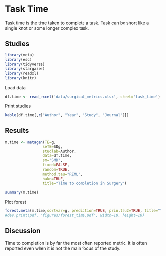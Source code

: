 

# **Task Time**

Task time is the time taken to complete a task. Task can be short like a single knot or some longer complex task.

## Studies
```r
library(meta)
library(esc)
library(tidyverse)
library(stargazer)
library(readxl)
library(knitr)
```
Load data
```r
df.time <- read_excel('data/surgical_metrics.xlsx', sheet='task_time')
```
Print studies
```r
kable(df.time[,c("Author", "Year", "Study", "Journal")])
```

## Results
```r
m.time <- metagen(TE=g,
                 seTE=SDg,
                 studlab=Author,
                 data=df.time,
                 sm="SMD",
                 fixed=FALSE,
                 random=TRUE,
                 method.tau="REML",
                 hakn=TRUE,
                 title="Time to completion in Surgery")
```
```r
summary(m.time)
```
Plot forest
```r
forest.meta(m.time,sortvar=g, prediction=TRUE, prin.tau2=TRUE, title="Time to completion in Surgery")
#dev.print(pdf, "figures/forest_time.pdf", width=10, height=10)


```
## Discussion

Time to completion is by far the most often reported metric. It is often reported even when it is not the main focus of the study.




